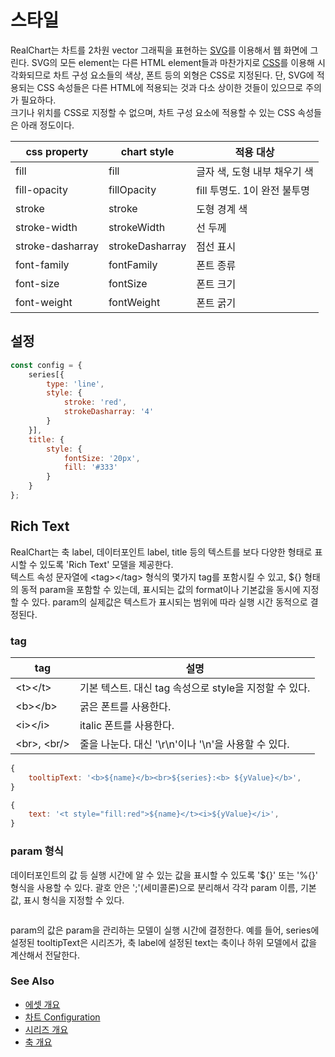# 스타일

RealChart는 차트를 2차원 vector 그래픽을 표현하는 [SVG](https://developer.mozilla.org/ko/docs/Web/SVG)를 이용해서 웹 화면에 그린다.
SVG의 모든 element는 다른 HTML element들과 마찬가지로 [CSS](https://developer.mozilla.org/ko/docs/Glossary/CSS)를 이용해 시각화되므로
차트 구성 요소들의 색상, 폰트 등의 외형은 CSS로 지정된다. 
단, SVG에 적용되는 CSS 속성들은 다른 HTML에 적용되는 것과 다소 상이한 것들이 있으므로 주의가 필요하다.<br/>
크기나 위치를 CSS로 지정할 수 없으며,
차트 구성 요소에 적용할 수 있는 CSS 속성들은 아래 정도이다.

| css property | chart style | 적용 대상 |
| ------------ | ----------- | ------- |
| fill | fill | 글자 색, 도형 내부 채우기 색 |
| fill-opacity | fillOpacity | fill 투명도. 1이 완전 불투명 |
| stroke | stroke | 도형 경계 색 |
| stroke-width | strokeWidth | 선 두께 |
| stroke-dasharray | strokeDasharray | 점선 표시 |
| font-family | fontFamily | 폰트 종류 |
| font-size | fontSize | 폰트 크기 |
| font-weight | fontWeight | 폰트 굵기 |

## 설정

```js
const config = {
    series[{
        type: 'line',
        style: {
            stroke: 'red',
            strokeDasharray: '4'
        }
    }],
    title: {
        style: {
            fontSize: '20px',
            fill: '#333'
        }
    }
};
```

## Rich Text

RealChart는 축 label, 데이터포인트 label, title 등의 텍스트를 보다 다양한 형태로 표시할 수 있도록 'Rich Text' 모델을 제공한다.<br/>
텍스트 속성 문자열에 \<tag\>\</tag\> 형식의 몇가지 tag를 포함시킬 수 있고,
${} 형태의 동적 param을 포함할 수 있는데, 표시되는 값의 format이나 기본값을 동시에 지정할 수 있다.
param의 실제값은 텍스트가 표시되는 범위에 따라 실행 시간 동적으로 결정된다.

### tag

| tag | 설명 |
|-----|-----|
|\<t\>\</t\>|기본 텍스트. 대신 tag 속성으로 style을 지정할 수 있다.| 
|\<b\>\</b\>|굵은 폰트를 사용한다.| 
|\<i\>\</i\>|italic 폰트를 사용한다.| 
|\<br\>, \<br/\>|줄을 나눈다. 대신 '\r\n'이나 '\n'을 사용할 수 있다.|

```js
{
    tooltipText: '<b>${name}</b><br>${series}:<b> ${yValue}</b>',
}
```
```js
{
    text: '<t style="fill:red">${name}</t><i>${yValue}</i>',
}
```

### param 형식

데이터포인트의 값 등 실행 시간에 알 수 있는 값을 표시할 수 있도록 '${}' 또는 '%{}' 형식을 사용할 수 있다.
괄호 안은 ';'(세미콜론)으로 분리해서 각각 param 이름, 기본값, 표시 형식을 지정할 수 있다.

```js
```

param의 값은 param을 관리하는 모델이 실행 시간에 결정한다.
예를 들어, series에 설정된 tooltipText은 시리즈가,
축 label에 설정된 text는 축이나 하위 모델에서 값을 계산해서 전달한다.



### See Also

- [에셋 개요](/guide/assets)
- [차트 Configuration](/config)
- [시리즈 개요](/guide/series)
- [축 개요](/guide/axes)
